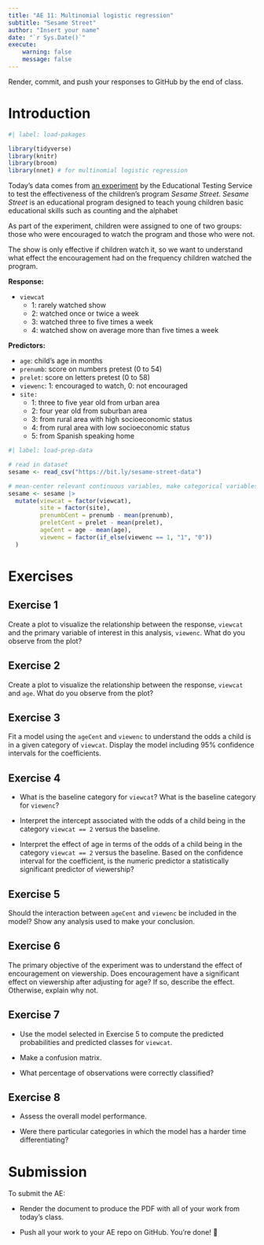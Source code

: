 ```yaml
---
title: "AE 11: Multinomial logistic regression"
subtitle: "Sesame Street"
author: "Insert your name"
date: "`r Sys.Date()`"
execute:
    warning: false
    message: false
---
```


::: callout-important
Render, commit, and push your responses to GitHub by the end of class.
:::

# Introduction

```r
#| label: load-pakages

library(tidyverse)
library(knitr)
library(broom)
library(nnet) # for multinomial logistic regression
```

Today's data comes from [an experiment](https://files.eric.ed.gov/fulltext/ED122799.pdf) by the Educational Testing Service to test the effectiveness of the children's program *Sesame Street*. *Sesame Street* is an educational program designed to teach young children basic educational skills such as counting and the alphabet

As part of the experiment, children were assigned to one of two groups: those who were encouraged to watch the program and those who were not.

The show is only effective if children watch it, so we want to understand what effect the encouragement had on the frequency children watched the program.

**Response:**

-   `viewcat`
    -   1: rarely watched show
    -   2: watched once or twice a week
    -   3: watched three to five times a week
    -   4: watched show on average more than five times a week

**Predictors:**

-   `age`: child's age in months
-   `prenumb`: score on numbers pretest (0 to 54)
-   `prelet`: score on letters pretest (0 to 58)
-   `viewenc`: 1: encouraged to watch, 0: not encouraged
-   `site:`
    -   1: three to five year old from urban area
    -   2: four year old from suburban area
    -   3: from rural area with high socioeconomic status
    -   4: from rural area with low socioeconomic status
    -   5: from Spanish speaking home

```r
#| label: load-prep-data

# read in dataset
sesame <- read_csv("https://bit.ly/sesame-street-data")

# mean-center relevant continuous variables, make categorical variables factors
sesame <- sesame |> 
  mutate(viewcat = factor(viewcat), 
         site = factor(site), 
         prenumbCent = prenumb - mean(prenumb), 
         preletCent = prelet - mean(prelet), 
         ageCent = age - mean(age),
         viewenc = factor(if_else(viewenc == 1, "1", "0"))
  )
```

# Exercises

## Exercise 1

Create a plot to visualize the relationship between the response, `viewcat` and the primary variable of interest in this analysis, `viewenc`. What do you observe from the plot?


## Exercise 2

Create a plot to visualize the relationship between the response, `viewcat` and `age`. What do you observe from the plot?

## Exercise 3

Fit a model using the `ageCent` and `viewenc` to understand the odds a child is in a given category of `viewcat`. Display the model including 95% confidence intervals for the coefficients.


## Exercise 4

-   What is the baseline category for `viewcat`? What is the baseline category for `viewenc`?

-   Interpret the intercept associated with the odds of a child being in the category `viewcat == 2` versus the baseline.

-   Interpret the effect of age in terms of the odds of a child being in the category `viewcat == 2` versus the baseline. Based on the confidence interval for the coefficient, is the numeric predictor a statistically significant predictor of viewership?


## Exercise 5

Should the interaction between `ageCent` and `viewenc` be included in the model? Show any analysis used to make your conclusion.

## Exercise 6

The primary objective of the experiment was to understand the effect of encouragement on viewership. Does encouragement have a significant effect on viewership after adjusting for age? If so, describe the effect. Otherwise, explain why not.

## Exercise 7

-   Use the model selected in Exercise 5 to compute the predicted probabilities and predicted classes for `viewcat`.

-   Make a confusion matrix.

-   What percentage of observations were correctly classified?

## Exercise 8

-   Assess the overall model performance.

-   Were there particular categories in which the model has a harder time differentiating?


# Submission

::: callout-important
To submit the AE:

-   Render the document to produce the PDF with all of your work from today’s class.

-   Push all your work to your AE repo on GitHub. You’re done! 🎉
:::
